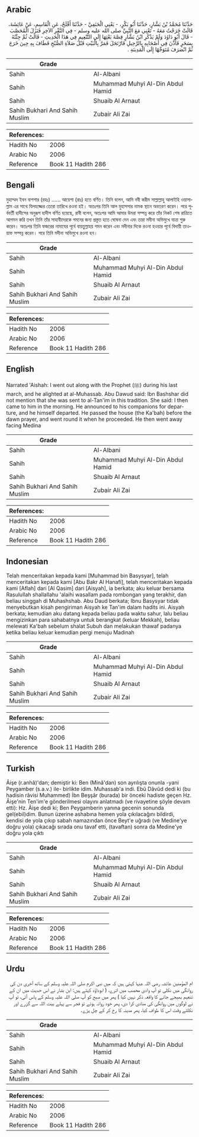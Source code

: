 ## Arabic


<div dir="rtl" lang="ar" style={{fontSize:'larger',backgroundColor:'#f8f9fa',padding:20}}>
حَدَّثَنَا مُحَمَّدُ بْنُ بَشَّارٍ، حَدَّثَنَا أَبُو بَكْرٍ، - يَعْنِي الْحَنَفِيَّ - حَدَّثَنَا أَفْلَحُ، عَنِ الْقَاسِمِ، عَنْ عَائِشَةَ، قَالَتْ خَرَجْتُ مَعَهُ - تَعْنِي مَعَ النَّبِيِّ صلى الله عليه وسلم - فِي النَّفْرِ الآخِرِ فَنَزَلَ الْمُحَصَّبَ - قَالَ أَبُو دَاوُدَ وَلَمْ يَذْكُرِ ابْنُ بَشَّارٍ قِصَّةَ بَعْثِهَا إِلَى التَّنْعِيمِ فِي هَذَا الْحَدِيثِ - قَالَتْ ثُمَّ جِئْتُهُ بِسَحَرٍ فَأَذَّنَ فِي أَصْحَابِهِ بِالرَّحِيلِ فَارْتَحَلَ فَمَرَّ بِالْبَيْتِ قَبْلَ صَلاَةِ الصُّبْحِ فَطَافَ بِهِ حِينَ خَرَجَ ثُمَّ انْصَرَفَ مُتَوَجِّهًا إِلَى الْمَدِينَةِ ‏.‏
</div>
<div style={{backgroundColor:'#f8f9fa',padding:20, marginBottom: 10}}><table> <thead> <tr> <th>Grade</th> <th></th> </tr> </thead> <tbody> <tr><td>Sahih</td><td>Al-Albani</td></tr><tr><td>Sahih</td><td>Muhammad Muhyi Al-Din Abdul Hamid</td></tr><tr><td>Sahih</td><td>Shuaib Al Arnaut</td></tr><tr><td>Sahih Bukhari And Sahih Muslim</td><td>Zubair Ali Zai</td></tr></tbody></table><table> <thead> <tr> <th>References:</th> <th></th> </tr> </thead> <tbody><tr><td>Hadith No</td><td>2006</td></tr><tr><td>Arabic No</td><td>2006</td></tr><tr><td>Reference</td><td>Book 11 Hadith 286</td></tr></tbody></table></div>

## Bengali


<div dir="ltr" lang="bn" style={{fontSize:'larger',backgroundColor:'#f8f9fa',padding:20}}>
মুহাম্মদ ইবন বাশশার (রহঃ) ...... আয়েশা (রাঃ) হতে বর্ণিত। তিনি বলেন, আমি নবী করীম সাল্লাল্লাহু আলাইহি ওয়াসাল্লাম এর সাথে যিলহজ্জের তেরো তারিখে রওনা হই। অতঃপর তিনি আল মুহাসসার নামক স্থানে অবতরণ করেন। পরে পূর্ববর্তী হাদীসের অনুরূপ হাদীস বর্ণিত হয়েছে, রাবী বলেন, অতঃপর আমি আমার উমরা সম্পন্ন করে তাঁর নিকট শেষ রাত্রিতে আগমন করি তখন তিনি তাঁর সাহাবীদেরকে গমনের জন্য প্রস্তুত হতে ঘোষনা দেন এবং তারা মদীনা অভিমুখে যাত্রা শুরু করেন। অতঃপর তিনি ফজরের নামাযের পূর্বে বায়তুল্লাহয় গমন করেন এবং মদীনার দিকে রওনা হওয়ার পূর্বে বিদায়ী তাওয়াফ সম্পন্ন করেন। পরে তিনি মদীনা অভিমুখে রওনা হন।
</div>
<div style={{backgroundColor:'#f8f9fa',padding:20, marginBottom: 10}}><table> <thead> <tr> <th>Grade</th> <th></th> </tr> </thead> <tbody> <tr><td>Sahih</td><td>Al-Albani</td></tr><tr><td>Sahih</td><td>Muhammad Muhyi Al-Din Abdul Hamid</td></tr><tr><td>Sahih</td><td>Shuaib Al Arnaut</td></tr><tr><td>Sahih Bukhari And Sahih Muslim</td><td>Zubair Ali Zai</td></tr></tbody></table><table> <thead> <tr> <th>References:</th> <th></th> </tr> </thead> <tbody><tr><td>Hadith No</td><td>2006</td></tr><tr><td>Arabic No</td><td>2006</td></tr><tr><td>Reference</td><td>Book 11 Hadith 286</td></tr></tbody></table></div>

## English


<div dir="ltr" lang="en" style={{fontSize:'larger',backgroundColor:'#f8f9fa',padding:20}}>
Narrated 'Aishah: I went out along with the Prophet (ﷺ) during his last march, and he alighted at al-Muhassab. Abu Dawud said: Ibn Bashshar did not mention that she was sent to al-Tan'im in this tradition. She said: I then came to him in the morning. He announced to his companions for departure, and he himself departed. He passed the house (the Ka'bah) before the dawn prayer, and went round it when he proceeded. He then went away facing Medina
</div>
<div style={{backgroundColor:'#f8f9fa',padding:20, marginBottom: 10}}><table> <thead> <tr> <th>Grade</th> <th></th> </tr> </thead> <tbody> <tr><td>Sahih</td><td>Al-Albani</td></tr><tr><td>Sahih</td><td>Muhammad Muhyi Al-Din Abdul Hamid</td></tr><tr><td>Sahih</td><td>Shuaib Al Arnaut</td></tr><tr><td>Sahih Bukhari And Sahih Muslim</td><td>Zubair Ali Zai</td></tr></tbody></table><table> <thead> <tr> <th>References:</th> <th></th> </tr> </thead> <tbody><tr><td>Hadith No</td><td>2006</td></tr><tr><td>Arabic No</td><td>2006</td></tr><tr><td>Reference</td><td>Book 11 Hadith 286</td></tr></tbody></table></div>

## Indonesian


<div dir="ltr" lang="id" style={{fontSize:'larger',backgroundColor:'#f8f9fa',padding:20}}>
Telah menceritakan kepada kami [Muhammad bin Basysyar], telah menceritakan kepada kami [Abu Bakr Al Hanafi], telah menceritakan kepada kami [Aflah] dari [Al Qasim] dari [Aisyah], ia berkata; aku keluar bersama Rasulullah shallallahu 'alaihi wasallam pada rombongan yang terakhir, dan beliau singgah di Muhashshab. Abu Daud berkata; Ibnu Basysyar tidak menyebutkan kisah pengiriman Aisyah ke Tan'im dalam hadits ini. Aisyah berkata; kemudian aku datang kepada beliau pada waktu sahur, lalu beliau mengizinkan para sahabatnya untuk berangkat (keluar Mekkah), beliau melewati Ka'bah sebelum shalat Subuh dan melakukan thawaf padanya ketika beliau keluar kemudian pergi menuju Madinah
</div>
<div style={{backgroundColor:'#f8f9fa',padding:20, marginBottom: 10}}><table> <thead> <tr> <th>Grade</th> <th></th> </tr> </thead> <tbody> <tr><td>Sahih</td><td>Al-Albani</td></tr><tr><td>Sahih</td><td>Muhammad Muhyi Al-Din Abdul Hamid</td></tr><tr><td>Sahih</td><td>Shuaib Al Arnaut</td></tr><tr><td>Sahih Bukhari And Sahih Muslim</td><td>Zubair Ali Zai</td></tr></tbody></table><table> <thead> <tr> <th>References:</th> <th></th> </tr> </thead> <tbody><tr><td>Hadith No</td><td>2006</td></tr><tr><td>Arabic No</td><td>2006</td></tr><tr><td>Reference</td><td>Book 11 Hadith 286</td></tr></tbody></table></div>

## Turkish


<div dir="ltr" lang="tr" style={{fontSize:'larger',backgroundColor:'#f8f9fa',padding:20}}>
Âişe (r.anhâ)'dan; demiştir ki: Ben (Minâ'dan) son ayrılışta onunla -yani Peygamber (s.a.v.) ile- birlikte idim. Muhassab'a indi. Ebû Dâvûd dedi ki (bu hadisin râvisi Muhammed) İbn Beşşâr (burada) bir önceki hadiste geçen Hz. Âişe'nin Ten'im'e gönderil­mesi olayını anlatmadı (ve rivayetine şöyle devam etti): Hz. Âişe dedi ki; Ben Peygamberin yanına gecenin sonunda gel(ebil)dim. Bunun üzerine ashabına hemen yola çıkılacağını bildirdi, kendisi de yola çıkıp sabah namazından önce Beyt'e uğradı (ve Medine'ye doğru yola) çıkacağı sırada onu tavaf etti, (tavaftan) sonra da Medine'ye doğru yola çıktı
</div>
<div style={{backgroundColor:'#f8f9fa',padding:20, marginBottom: 10}}><table> <thead> <tr> <th>Grade</th> <th></th> </tr> </thead> <tbody> <tr><td>Sahih</td><td>Al-Albani</td></tr><tr><td>Sahih</td><td>Muhammad Muhyi Al-Din Abdul Hamid</td></tr><tr><td>Sahih</td><td>Shuaib Al Arnaut</td></tr><tr><td>Sahih Bukhari And Sahih Muslim</td><td>Zubair Ali Zai</td></tr></tbody></table><table> <thead> <tr> <th>References:</th> <th></th> </tr> </thead> <tbody><tr><td>Hadith No</td><td>2006</td></tr><tr><td>Arabic No</td><td>2006</td></tr><tr><td>Reference</td><td>Book 11 Hadith 286</td></tr></tbody></table></div>

## Urdu


<div dir="rtl" lang="ur" style={{fontSize:'larger',backgroundColor:'#f8f9fa',padding:20}}>
ام المؤمنین عائشہ رضی اللہ عنہا کہتی ہیں کہ میں نبی اکرم صلی اللہ علیہ وسلم کے ساتھ آخری دن کی روانگی میں نکلی تو آپ وادی محصب میں اترے، ( ابوداؤد کہتے ہیں: ابن بشار نے اس حدیث میں ان کے تنعیم بھیجے جانے کا واقعہ ذکر نہیں کیا ) پھر میں صبح کو آپ صلی اللہ علیہ وسلم کے پاس آئی، تو آپ نے لوگوں میں روانگی کی منادی کرا دی، پھر خود روانہ ہوئے تو فجر سے پہلے بیت اللہ سے گزرے اور نکلتے وقت اس کا طواف کیا، پھر مدینہ کا رخ کر کے چل پڑے۔
</div>
<div style={{backgroundColor:'#f8f9fa',padding:20, marginBottom: 10}}><table> <thead> <tr> <th>Grade</th> <th></th> </tr> </thead> <tbody> <tr><td>Sahih</td><td>Al-Albani</td></tr><tr><td>Sahih</td><td>Muhammad Muhyi Al-Din Abdul Hamid</td></tr><tr><td>Sahih</td><td>Shuaib Al Arnaut</td></tr><tr><td>Sahih Bukhari And Sahih Muslim</td><td>Zubair Ali Zai</td></tr></tbody></table><table> <thead> <tr> <th>References:</th> <th></th> </tr> </thead> <tbody><tr><td>Hadith No</td><td>2006</td></tr><tr><td>Arabic No</td><td>2006</td></tr><tr><td>Reference</td><td>Book 11 Hadith 286</td></tr></tbody></table></div>